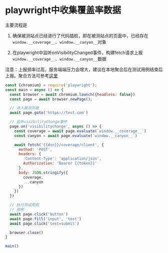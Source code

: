 # playwright中收集覆盖率数据

主要流程是

1. 确保被测站点已经进行了代码插桩，即在被测站点的页面中，已经存在`window.__coverage__`、`window.__canyon__`对象

2. 在playwright中监听onVisibilityChanged事件，构建fetch请求上报`window.__coverage__`、`window.__canyon__`数据

注意：上报频率过高，服务端端压力会增大，建议在本地聚合后在测试用例结束后上报。聚合方法可参考[这里](https://github.com/canyon-project/canyon/tree/dev/tools/coverage-merge)

```javascript
const {chromium} = require('playwright');
const main = async () => {
  const browser = await chromium.launch({headless: false})
  const page = await browser.newPage();

  // 进入被测页面
  await page.goto('https://test.com')

  // 监听visibilityChange事件
  page.on('visibilitychange', async () => {
    const coverage = await page.evaluate(`window.__coverage__`)
    const canyon = await page.evaluate(`window.__canyon__`)

    await fetch('{{dsn}}/coverage/client', {
      method: 'POST',
      headers: {
        'Content-Type': 'application/json',
        Authorization: 'Bearer {{token}}'
      },
      body: JSON.stringify({
        coverage,
        ...canyon
      })
    })
  })

  // 执行测试用例
  // 用例
  await page.click('button')
  await page.fill('input', 'test')
  await page.click('text=submit')

  browser.close()
}

main()

```